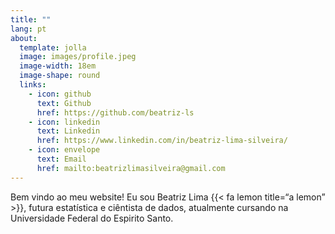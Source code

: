 ```yaml
---
title: ""
lang: pt
about: 
  template: jolla
  image: images/profile.jpeg
  image-width: 18em
  image-shape: round
  links: 
    - icon: github
      text: Github
      href: https://github.com/beatriz-ls
    - icon: linkedin
      text: Linkedin
      href: https://www.linkedin.com/in/beatriz-lima-silveira/
    - icon: envelope
      text: Email
      href: mailto:beatrizlimasilveira@gmail.com
---
```


Bem vindo ao meu website! Eu sou Beatriz Lima {{< fa lemon title="a lemon" >}}, futura estatística e ciêntista de dados, atualmente cursando na Universidade Federal do Espirito Santo.